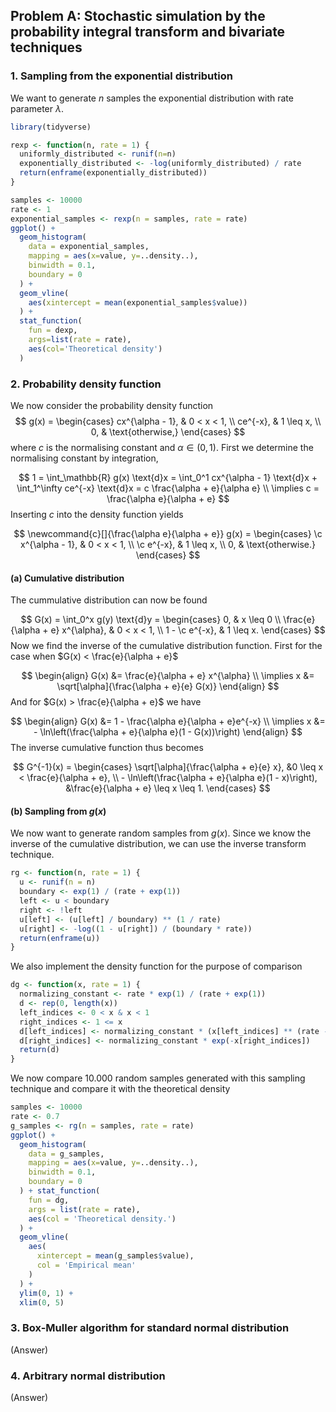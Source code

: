 ## Problem A: Stochastic simulation by the probability integral transform and bivariate techniques


### 1. Sampling from the exponential distribution

We want to generate $n$ samples the exponential distribution with rate parameter $\lambda$.

```r
library(tidyverse)
```

```r
rexp <- function(n, rate = 1) {
  uniformly_distributed <- runif(n=n)
  exponentially_distributed <- -log(uniformly_distributed) / rate
  return(enframe(exponentially_distributed))
}
```

```r
samples <- 10000
rate <- 1
exponential_samples <- rexp(n = samples, rate = rate)
ggplot() + 
  geom_histogram(
    data = exponential_samples,
    mapping = aes(x=value, y=..density..),
    binwidth = 0.1,
    boundary = 0
  ) +
  geom_vline(
    aes(xintercept = mean(exponential_samples$value))
  ) +
  stat_function(
    fun = dexp,
    args=list(rate = rate),
    aes(col='Theoretical density')
  )
```


### 2. Probability density function

We now consider the probability density function
$$
g(x) =
\begin{cases}
  cx^{\alpha - 1}, & 0 < x < 1, \\
  ce^{-x}, & 1 \leq x, \\
  0, & \text{otherwise,}
\end{cases}
$$
where $c$ is the normalising constant and $\alpha \in (0, 1)$.
First we determine the normalising constant by integration,

$$
1
= \int_\mathbb{R} g(x) \text{d}x
= \int_0^1 cx^{\alpha - 1} \text{d}x + \int_1^\infty ce^{-x} \text{d}x
= c \frac{\alpha + e}{\alpha e} \\
\implies c = \frac{\alpha e}{\alpha + e}
$$
Inserting $c$ into the density function yields

$$
\newcommand{c}[]{\frac{\alpha e}{\alpha + e}}
g(x) =
\begin{cases}
  \c x^{\alpha - 1}, & 0 < x < 1, \\
  \c e^{-x}, & 1 \leq x, \\
  0, & \text{otherwise.}
\end{cases}
$$

#### (a) Cumulative distribution

The cummulative distribution can now be found

$$
G(x)
= \int_0^x g(y) \text{d}y
= \begin{cases}
  0, & x \leq 0 \\
  \frac{e}{\alpha + e} x^{\alpha}, & 0 < x < 1, \\
  1 - \c e^{-x}, & 1 \leq x.
\end{cases}
$$
Now we find the inverse of the cumulative distribution function. First for the case when $G(x) < \frac{e}{\alpha + e}$

$$
\begin{align}
  G(x) &= \frac{e}{\alpha + e} x^{\alpha} \\
  \implies x &= \sqrt[\alpha]{\frac{\alpha + e}{e} G(x)}
\end{align}
$$
And for $G(x) > \frac{e}{\alpha + e}$ we have

$$
\begin{align}
  G(x) &= 1 - \frac{\alpha e}{\alpha + e}e^{-x} \\
  \implies x &= - \ln\left(\frac{\alpha + e}{\alpha e}(1 - G(x))\right)
\end{align}
$$
The inverse cumulative function thus becomes

$$
G^{-1}(x) =
\begin{cases}
  \sqrt[\alpha]{\frac{\alpha + e}{e} x}, &0 \leq x < \frac{e}{\alpha + e}, \\
  - \ln\left(\frac{\alpha + e}{\alpha e}(1 - x)\right), &\frac{e}{\alpha + e} \leq x \leq 1.
\end{cases}
$$

#### (b) Sampling from $g(x)$

We now want to generate random samples from $g(x)$. Since we know the inverse of the cumulative distribution, we can use the inverse transform technique.

```r
rg <- function(n, rate = 1) {
  u <- runif(n = n)
  boundary <- exp(1) / (rate + exp(1))
  left <- u < boundary
  right <- !left
  u[left] <- (u[left] / boundary) ** (1 / rate)
  u[right] <- -log((1 - u[right]) / (boundary * rate))
  return(enframe(u))
}
```

We also implement the density function for the purpose of comparison

```r
dg <- function(x, rate = 1) {
  normalizing_constant <- rate * exp(1) / (rate + exp(1))
  d <- rep(0, length(x))
  left_indices <- 0 < x & x < 1
  right_indices <- 1 <= x
  d[left_indices] <- normalizing_constant * (x[left_indices] ** (rate - 1))
  d[right_indices] <- normalizing_constant * exp(-x[right_indices])
  return(d)
}
```

We now compare 10.000 random samples generated with this sampling technique and compare
it with the theoretical density

```r
samples <- 10000
rate <- 0.7
g_samples <- rg(n = samples, rate = rate)
ggplot() +
  geom_histogram(
    data = g_samples,
    mapping = aes(x=value, y=..density..),
    binwidth = 0.1,
    boundary = 0
  ) + stat_function(
    fun = dg,
    args = list(rate = rate),
    aes(col = 'Theoretical density.')
  ) +
  geom_vline(
    aes(
      xintercept = mean(g_samples$value),
      col = 'Empirical mean'
    )
  ) +
  ylim(0, 1) +
  xlim(0, 5)
```

### 3. Box-Muller algorithm for standard normal distribution

(Answer)


### 4. Arbitrary normal distribution

(Answer)
